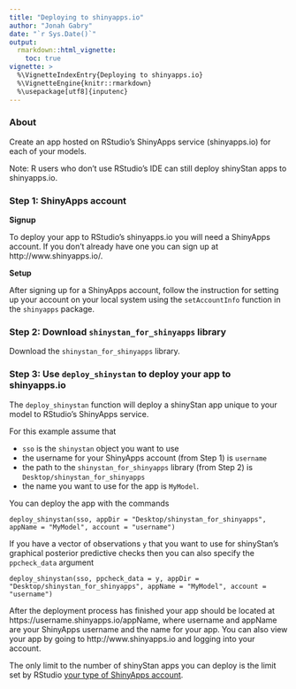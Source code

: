 ```yaml
---
title: "Deploying to shinyapps.io"
author: "Jonah Gabry"
date: "`r Sys.Date()`"
output: 
  rmarkdown::html_vignette:
    toc: true    
vignette: >
  %\VignetteIndexEntry{Deploying to shinyapps.io}
  %\VignetteEngine{knitr::rmarkdown}
  %\usepackage[utf8]{inputenc}
---
```


### About

Create an app hosted on RStudio's ShinyApps service (shinyapps.io) for each of your models. 

Note: R users who don't use RStudio's IDE can still deploy shinyStan apps to shinyapps.io. 

### Step 1: ShinyApps account

**Signup**

To deploy your app to RStudio's shinyapps.io you will need a ShinyApps account. If you don't already have one you can sign up at http://www.shinyapps.io/. 

**Setup**

After signing up for a ShinyApps account, follow the instruction for setting up your account on your local system using the `setAccountInfo` function in the `shinyapps` package.  


### Step 2: Download `shinystan_for_shinyapps` library

Download the `shinystan_for_shinyapps` library. 


### Step 3: Use `deploy_shinystan` to deploy your app to shinyapps.io

The `deploy_shinystan` function will deploy a shinyStan app unique to your model to RStudio's ShinyApps service.

For this example assume that 

- `sso` is the `shinystan` object you want to use
- the username for your ShinyApps account (from Step 1) is `username`
- the path to the `shinystan_for_shinyapps` library (from Step 2) is `Desktop/shinystan_for_shinyapps`
- the name you want to use for the app is `MyModel`. 

You can deploy the app with the commands

```
deploy_shinystan(sso, appDir = "Desktop/shinystan_for_shinyapps", appName = "MyModel", account = "username")
```

If you have a vector of observations `y` that you want to use for shinyStan's graphical posterior predictive checks then you can also specify the `ppcheck_data` argument

```
deploy_shinystan(sso, ppcheck_data = y, appDir = "Desktop/shinystan_for_shinyapps", appName = "MyModel", account = "username")
```

After the deployment process has finished your app should be located at https://username.shinyapps.io/appName, where username and appName are your ShinyApps username and the name for your app. You can also view your app by going to http://www.shinyapps.io and logging into your account.

The only limit to the number of shinyStan apps you can deploy is the limit set by RStudio [your type of ShinyApps account](https://www.shinyapps.io/#pricing).  